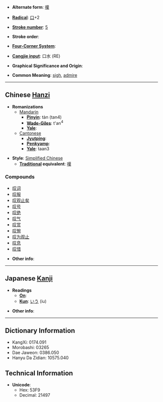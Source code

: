 * '''Alternate form''': [[嘆]]

* '''[[Wiktionary:Chinese radical index| Radical]]''': [[Wiktionary:Chinese radical index 口|口]]+2

* '''[[Wiktionary:Chinese total strokes index|Stroke number]]''': [[Wiktionary:Chinese total strokes index 5|5]]

* '''Stroke order''': 

* '''[[Wiktionary:Chinese four corner index|Four-Corner System]]''': 

* '''[[Wiktionary:Chinese Cangjie index|Cangjie input]]''': 口水 (RE)

* '''Graphical Significance and Origin''': 

* '''Common Meaning''': [[sigh]], [[admire]]

----

== Chinese [[Hanzi]] ==

* '''Romanizations'''
** [[Mandarin]]
*** '''[[Pinyin]]''': tàn (tan4)
*** '''[[Wade-Giles]]''': t'an<sup>4</sup>
*** '''[[Yale]]''': 
**[[Cantonese]]
***'''[[Jyutping]]''':
***'''[[Penkyamp]]''': 
***'''[[Yale]]''': taan3

* '''Style''': [[Simplified Chinese]] 
** '''[[Traditional Chinese|Traditional]] equivalent''': [[嘆]]

===Compounds===
*[[叹词]]
*[[叹服]]
*[[叹观止矣]]
*[[叹号]]
*[[叹绝]]
*[[叹气]]
*[[叹赏]]
*[[叹惋]]
*[[叹为观止]]
*[[叹息]]
*[[叹惜]]

* '''Other info''': 

----

== Japanese [[Kanji]] ==

* '''Readings'''
** '''[[On]]''': 
** '''[[Kun]]''': [[いう]] (iu)

* '''Other info''':  

----

== Dictionary Information ==

* KangXi: 0174.091
* Morobashi: 03265
* Dae Jaweon: 0386.050
* Hanyu Da Zidian: 10575.040

== Technical Information ==

* '''Unicode''':
** Hex: 53F9
** Decimal: 21497